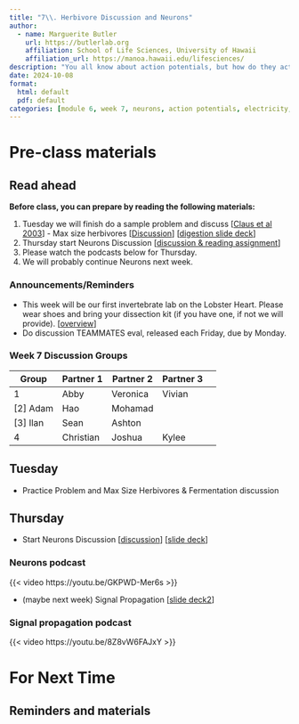 ```yaml
---
title: "7\\. Herbivore Discussion and Neurons"
author:
  - name: Marguerite Butler  
    url: https://butlerlab.org
    affiliation: School of Life Sciences, University of Hawaii
    affiliation_url: https://manoa.hawaii.edu/lifesciences/
description: "You all know about action potentials, but how do they actually work? The details, and how they scale up in the biological heirarchy are so much more interesting."
date: 2024-10-08
format: 
  html: default 
  pdf: default
categories: [module 6, week 7, neurons, action potentials, electricity, signals ]
---
```


# Pre-class materials 

::: callout-note
## Read ahead

**Before class, you can prepare by reading the following materials:**

1. Tuesday we will finish do a sample problem and discuss \[[Claus et al 2003](https://drive.google.com/drive/u/1/folders/1SceuF9tz_pD9J7lUrxbZbGAgIDIIhMJI)\] - Max size herbivores \[[Discussion](../../discussions/Discussion-Week7a-sampleproblem-ClaussEtAl.pdf)\] \[[digestion slide deck](../../powerpoints/5b.DigestiveSystems.pdf)\]
2. Thursday start Neurons Discussion \[[discussion & reading assignment](../../discussions/Discussion-Week7-neurons-signal-propagation.pdf)\]
3. Please watch the podcasts below for Thursday. 
4. We will probably continue Neurons next week.
:::

### Announcements/Reminders

-  This week will be our first invertebrate lab on the Lobster Heart. Please wear shoes and bring your dissection kit (if you have one, if not we will provide). \[[overview](../../labs/Lab6-lobster-heart/Lab6.qmd)\]
-  Do discussion TEAMMATES eval, released each Friday, due by Monday.

### Week 7 Discussion Groups

| Group | Partner 1 | Partner 2 | Partner 3 |
|----|----|----|----|----|
|1| Abby |    Veronica |Vivian  |
[2] Adam |  Hao  |  Mohamad|
[3] Ilan | Sean | Ashton   |
|4| Christian | Joshua |   Kylee  |  

## Tuesday
 
- Practice Problem and Max Size Herbivores & Fermentation discussion

## Thursday


- Start Neurons Discussion \[[discussion](../../discussions/Discussion-Week7-neurons-signal-propagation.pdf)\] \[[slide deck](../../powerpoints/6a.NeuronsRecording.pdf)\]

### Neurons podcast

{{< video https://youtu.be/GKPWD-Mer6s >}}
 

- (maybe next week) Signal Propagation \[[slide deck2](../../powerpoints/6b.Synapses.pdf)\]

### Signal propagation podcast 

{{< video https://youtu.be/8Z8vW6FAJxY >}}



# For Next Time



::: callout-note
## Reminders and materials

:::


